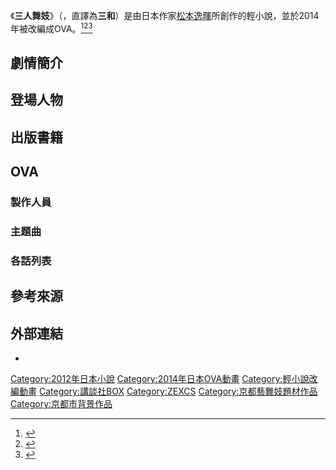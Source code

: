 《'''三人舞妓'''》（{{lang-ja|みツわの}}，直譯為'''三和'''）是由日本作家[[松本逸暉|松本逸暉]]所創作的輕小說，並於2014年被改編成OVA。<ref>{{cite web |title=みツわの |url=https://bookclub.kodansha.co.jp/product?item=0000208979 |website=講談社BOOK倶楽部 |access-date=2021-03-31 |archive-date=2020-09-19 |archive-url=https://web.archive.org/web/20200919050431/https://bookclub.kodansha.co.jp/product?item=0000208979 |dead-url=no }}</ref><ref>{{cite news |title=OVA「みツわの」　講談社とスターチャイルドのアニメ化プロジェクト新人賞受賞作 |url=https://animeanime.jp/article/2014/02/26/17618.html |agency=アニメ！アニメ！ |date=2014-02-26 |accessdate=2021-03-31 |archive-date=2015-03-27 |archive-url=https://web.archive.org/web/20150327220947/http://animeanime.jp/article/2014/02/26/17618.html |dead-url=no }}</ref><ref>{{cite news |title=講談社 StarChild 動畫原作新人賞《三人舞妓》少女立志物語將推出動畫《みツわの》 |url=https://gnn.gamer.com.tw/detail.php?sn=93877 |agency=巴哈姆特 |date=2014-03-06 |accessdate=2021-03-31 |archive-date=2021-03-04 |archive-url=https://web.archive.org/web/20210304164107/https://gnn.gamer.com.tw/detail.php?sn=93877 |dead-url=no }}</ref>

==劇情簡介==
==登場人物==
==出版書籍==
==OVA==
===製作人員===
===主題曲===
===各話列表===
==參考來源==
{{reflist}}

==外部連結==
* {{Official website|http://king-cr.jp/special/mitsuwano/}}

{{ZEXCS}}

{{DEFAULTSORT:Mitsuwano}}
[[Category:2012年日本小說|Category:2012年日本小說]]
[[Category:2014年日本OVA動畫|Category:2014年日本OVA動畫]]
[[Category:輕小說改編動畫|Category:輕小說改編動畫]]
[[Category:講談社BOX|Category:講談社BOX]]
[[Category:ZEXCS|Category:ZEXCS]]
[[Category:京都藝舞妓題材作品|Category:京都藝舞妓題材作品]]
[[Category:京都市背景作品|Category:京都市背景作品]]